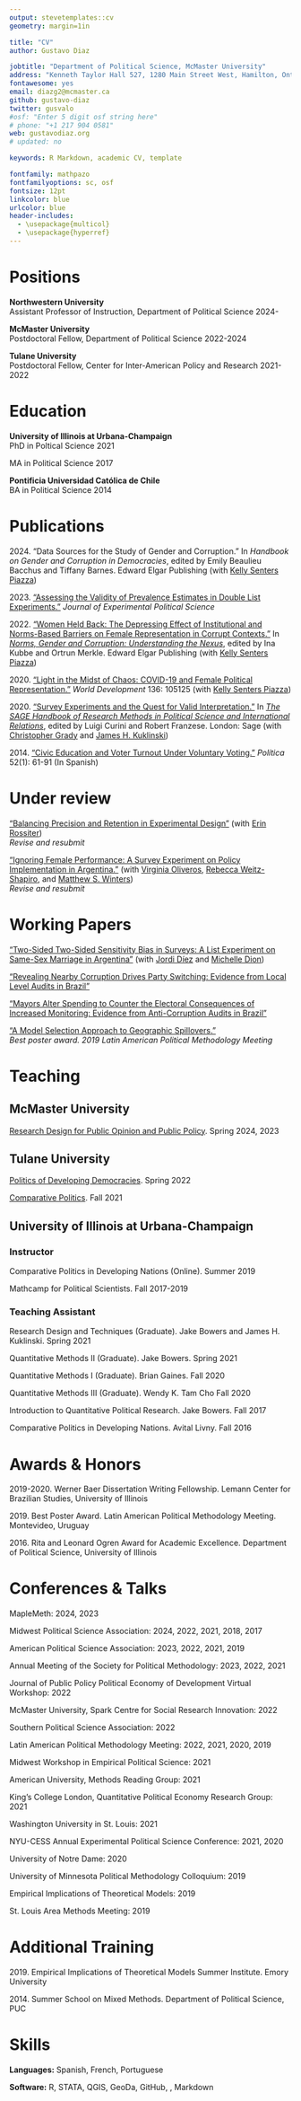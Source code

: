 ```yaml
---
output: stevetemplates::cv
geometry: margin=1in

title: "CV"
author: Gustavo Diaz

jobtitle: "Department of Political Science, McMaster University"
address: "Kenneth Taylor Hall 527, 1280 Main Street West, Hamilton, Ontario, Canada"
fontawesome: yes
email: diazg2@mcmaster.ca
github: gustavo-diaz
twitter: gusvalo
#osf: "Enter 5 digit osf string here"
# phone: "+1 217 904 0581"
web: gustavodiaz.org
# updated: no

keywords: R Markdown, academic CV, template

fontfamily: mathpazo
fontfamilyoptions: sc, osf
fontsize: 12pt
linkcolor: blue
urlcolor: blue
header-includes:
  - \usepackage{multicol}
  - \usepackage{hyperref}
---
```


# Positions  
<!-- Positions singular for now -->
<!-- Remember double space for line skip -->

**Northwestern University**  
Assistant Professor of Instruction, Department of Political Science \hfill 2024- 


**McMaster University**  
Postdoctoral Fellow, Department of Political Science \hfill 2022-2024

**Tulane University**  
Postdoctoral Fellow, Center for Inter-American Policy and Research \hfill 2021-2022

# Education  

**University of Illinois at Urbana-Champaign**  
PhD in Poltical Science \hfill 2021  


MA in Political Science \hfill 2017  


**Pontificia Universidad Católica de Chile**  
BA in Political Science \hfill 2014


<!-- # Interests -->

<!-- Political Economy, Political Behavior, Accountability, Representation, Developing Countries, Causal Inference, Machine Learning -->

# Publications  

<!-- If I start the tenure track I will use the etaremune latex package to make reverse counts -->

2024\. "Data Sources for the Study of Gender and Corruption." In *Handbook on Gender and Corruption in Democracies*, edited by Emily Beaulieu Bacchus and Tiffany Barnes. Edward Elgar Publishing (with [Kelly Senters Piazza](https://www.usafa.edu/facultyprofile/?smid=23816))

2023\. ["Assessing the Validity of Prevalence Estimates in Double List Experiments."](https://doi.org/10.1017/XPS.2023.24) *Journal of Experimental Political Science*

2022\. ["Women Held Back: The Depressing Effect of Institutional and Norms-Based Barriers on Female Representation in Corrupt Contexts."](https://gustavodiaz.org/files/research/gender_corruption.pdf) In [*Norms, Gender and Corruption: Understanding the Nexus*](https://www.e-elgar.com/shop/gbp/norms-gender-and-corruption-9781802205824.html), edited by Ina Kubbe and Ortrun Merkle. Edward Elgar Publishing
(with [Kelly Senters Piazza](https://www.usafa.edu/facultyprofile/?smid=23816))

2020\. ["Light in the Midst of Chaos: COVID-19 and Female Political Representation."](https://doi.org/10.1016/j.worlddev.2020.105125) *World Development* 136: 105125 (with [Kelly Senters Piazza](https://www.usafa.edu/facultyprofile/?smid=23816))

2020\. ["Survey Experiments and the Quest for Valid Interpretation."](https://gustavodiaz.org/files/research/sage_survey_experiments_chapter.pdf) In [*The SAGE Handbook of Research Methods in Political Science and International Relations*](https://us.sagepub.com/en-us/nam/the-sage-handbook-of-research-methods-in-political-science-and-international-relations/book262875), edited by Luigi Curini and Robert Franzese. London: Sage (with [Christopher Grady](https://publish.illinois.edu/cdgrady2/) and [James H. Kuklinski](https://pol.illinois.edu/directory/profile/kuklinsk))

2014\. ["Civic Education and Voter Turnout Under Voluntary Voting."](https://revistapolitica.uchile.cl/index.php/RP/article/view/33099/34813) *Política* 52(1): 61-91 (In Spanish)



# Under review  

["Balancing Precision and Retention in Experimental Design"](https://gustavodiaz.org/files/research/precision_retention.pdf) (with [Erin Rossiter](http://erossiter.com/))  
*Revise and resubmit*

["Ignoring Female Performance: A Survey Experiment on Policy Implementation in Argentina."](https://gustavodiaz.org/files/research/gender_performance.pdf) (with [Virginia Oliveros](https://virginiaoliveros.com/), [Rebecca Weitz-Shapiro](https://vivo.brown.edu/display/rweitzsh), and [Matthew S. Winters](https://sites.google.com/site/mswinters1/))  
*Revise and resubmit*

# Working Papers  

["Two-Sided Two-Sided Sensitivity Bias in Surveys: A List Experiment on Same-Sex Marriage in Argentina"](https://gustavodiaz.org/files/research/ssm_arg.pdf) (with [Jordi Díez](https://www.jordidiez.ca/) and [Michelle Dion](https://michelledion.com/))

["Revealing Nearby Corruption Drives Party Switching: Evidence from Local Level Audits in Brazil"](https://gustavodiaz.org/files/research/nearby_corruption.pdf)

["Mayors Alter Spending to Counter the Electoral Consequences of Increased Monitoring: Evidence from Anti-Corruption Audits in Brazil"](https://gustavodiaz.org/files/research/audit_spending.pdf)

["A Model Selection Approach to Geographic Spillovers."](https://gustavodiaz.org/files/research/model_spillovers.pdf)  
*Best poster award. 2019 Latin American Political Methodology Meeting*



# Teaching  

## McMaster University  

[Research Design for Public Opinion and Public Policy](https://popw24.gustavodiaz.org/). Spring 2024, 2023

## Tulane University  

[Politics of Developing Democracies](https://gustavodiaz.org/files/teaching/ddem_syllabus.pdf). Spring 2022

[Comparative Politics](https://gustavodiaz.org/teaching/cp_intro/syllabus/polc2300_syllabus.pdf). Fall 2021

## University of Illinois at Urbana-Champaign  

### Instructor  

Comparative Politics in Developing Nations (Online). Summer 2019

Mathcamp for Political Scientists. Fall 2017-2019

### Teaching Assistant  

Research Design and Techniques (Graduate). Jake Bowers and James H. Kuklinski. Spring 2021

Quantitative Methods II (Graduate). Jake Bowers. Spring 2021

Quantitative Methods I (Graduate). Brian Gaines. Fall 2020

Quantitative Methods III (Graduate). Wendy K. Tam Cho Fall 2020

Introduction to Quantitative Political Research. Jake Bowers. Fall 2017

Comparative Politics in Developing Nations. Avital Livny. Fall 2016

# Awards & Honors  

2019-2020\. Werner Baer Dissertation Writing Fellowship. Lemann Center for Brazilian Studies,
University of Illinois

2019\. Best Poster Award. Latin American Political Methodology Meeting. Montevideo, Uruguay

2016\. Rita and Leonard Ogren Award for Academic Excellence. Department of Political Science,
University of Illinois

# Conferences & Talks

<!-- Eventually have to make this into a list by year -->
MapleMeth: 2024, 2023

Midwest Political Science Association: 2024, 2022, 2021, 2018, 2017

American Political Science Association: 2023, 2022, 2021, 2019

Annual Meeting of the Society for Political Methodology: 2023, 2022, 2021

Journal of Public Policy Political Economy of Development Virtual Workshop: 2022

McMaster University, Spark Centre for Social Research Innovation: 2022

Southern Political Science Association: 2022

Latin American Political Methodology Meeting: 2022, 2021, 2020, 2019

Midwest Workshop in Empirical Political Science: 2021

American University, Methods Reading Group: 2021

King's College London, Quantitative Political Economy Research Group: 2021

Washington University in St. Louis: 2021

NYU-CESS Annual Experimental Political Science Conference: 2021, 2020

University of Notre Dame: 2020

University of Minnesota Political Methodology Colloquium: 2019

Empirical Implications of Theoretical Models: 2019

St. Louis Area Methods Meeting: 2019

# Additional Training  

2019\. Empirical Implications of Theoretical Models Summer Institute. Emory University

2014\. Summer School on Mixed Methods. Department of Political Science, PUC

# Skills  

**Languages:** Spanish, French, Portuguese

**Software:** R, STATA, QGIS, GeoDa, GitHub, \LaTeX, Markdown

<!-- # Service -->

<!-- **Reviewer:** *American Political Science Review*, *Comparative Political Studies*, *PS: Political Science & Politics*,  *Journal of Elections, Public Opinion & Parties* -->

<!-- **Committee Member:** Comparative Politics Search Committee (University of Illinois at Urbana-Champaign) -->

<!-- **Discussant:** APSA 2020, MPSA 2021, LAPolmeth 2021 -->

<!-- # References -->

<!-- \begin{multicols}{2} -->
<!-- Jake Bowers\\ -->
<!-- Associate Professor\\ -->
<!-- University of Illinois at Urbana-Champaign\\ -->
<!-- \href{mailto:jwbowers@illinois.edu}{jwbowers@illinois.edu} -->

<!-- Avital Livny\\ -->
<!-- Assistant Professor\\ -->
<!-- University of Illinois at Urbana-Champaign\\ -->
<!-- \href{mailto:alivny@illinois.edu}{alivny@illinois.edu} -->

<!-- Gisela Sin\\ -->
<!-- Associate Professor\\ -->
<!-- University of Illinois at Urbana-Champaign\\ -->
<!-- \href{mailto:gsin@illinois.edu}{gsin@illinois.edu} -->

<!-- Matthew S. Winters\\ -->
<!-- Professor\\ -->
<!-- University of Illinois at Urbana-Champaign\\ -->
<!-- \href{mailto:mwinters@illinois.edu}{mwinters@illinois.edu} -->

<!-- \end{multicols} -->

<!-- Alternative section for 3 refs-->
<!-- # References -->

<!-- Jake Bowers   -->
<!-- Associate Professor, University of Illinois at Urbana-Champaign   -->
<!-- \href{mailto:jwbowers@illinois.edu}{jwbowers@illinois.edu} -->

<!-- Gisela Sin   -->
<!-- Associate Professor, University of Illinois at Urbana-Champaign   -->
<!-- \href{mailto:gsin@illinois.edu}{gsin@illinois.edu} -->

<!-- Matthew S. Winters   -->
<!-- Professor, University of Illinois at Urbana-Champaign   -->
<!-- \href{mailto:mwinters@illinois.edu}{mwinters@illinois.edu} -->



